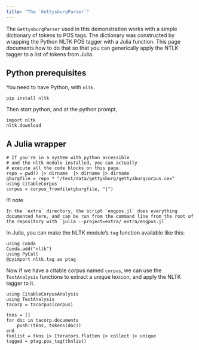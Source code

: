 ```yaml
---
title: "The `GettysburgParser`"
---
```





The `GettysburgParser` used in this demonstration works with a simple dictionary of tokens to POS tags.  The dictionary was constructed by wrapping the Python NLTK POS tagger with a Julia function. This page documents how to do that so that you can generically apply the NTLK tagger to a list of tokens from Julia.


## Python prerequisites

You need to have Python, with `nltk`.

    pip install nltk

Then start python, and at the python prompt,

    import nltk
    nltk.download

## A Julia wrapper


```
# If you're in a system with python accessible
# and the nltk module installed, you can actually
# execute all the code blocks on this page.
repo = pwd() |> dirname  |> dirname |> dirname
gburgfile = repo * "/test/data/gettysburg/gettysburgcorpus.cex"
using CitableCorpus
corpus = corpus_fromfile(gburgfile, "|")
```

!!! note
   
    In the `extra` directory, the script `engpos.jl` does everything documented here, and can be run from the command line from the root of the repository with `julia --project=extra/ extra/engpos.jl`



In Julia, you can make the NLTK module's `tag` function available like this:

```
using Conda
Conda.add("nltk")
using PyCall
@pyimport nltk.tag as ptag
```


Now if we have a citable corpus named `corpus`, we can use the `TextAnalysis` functions to extract a unique lexicon, and apply the NLTK tagger to it.



```
using CitableCorpusAnalysis
using TextAnalysis
tacorp = tacorpus(corpus)

tkns = []
for doc in tacorp.documents
    push!(tkns, tokens(doc))
end
tknlist = tkns |> Iterators.flatten |> collect |> unique
tagged = ptag.pos_tag(tknlist)
```

